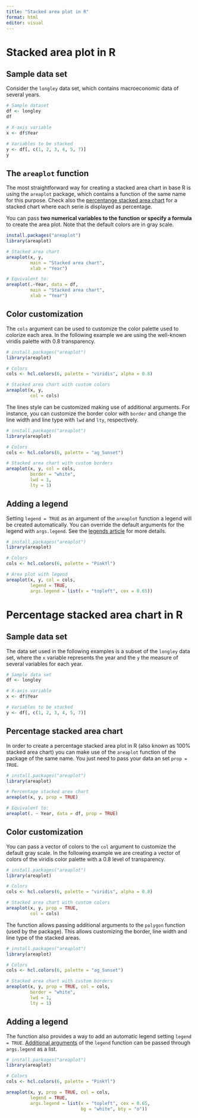 ```yaml
---
title: "Stacked area plot in R"
format: html
editor: visual
---
```


# **Stacked area plot in R**

## **Sample data set**

Consider the `longley` data set, which contains macroeconomic data of several years.

```r
# Sample dataset
df <- longley
df

# X-axis variable
x <- df$Year

# Variables to be stacked
y <- df[, c(1, 2, 3, 4, 5, 7)]
y
```

## **The `areaplot` function**

The most straightforward way for creating a stacked area chart in base R is using the `areaplot` package, which contains a function of the same name for this purpose. Check also the [percentange stacked area chart](https://r-charts.com/evolution/percentage-stacked-area/) for a stacked chart where each serie is displayed as percentage.

You can pass **two numerical variables to the function or specify a formula** to create the area plot. Note that the default colors are in gray scale.

```r
install.packages("areaplot")
library(areaplot)

# Stacked area chart
areaplot(x, y,
         main = "Stacked area chart",
         xlab = "Year")

# Equivalent to:
areaplot(.~Year, data = df,
         main = "Stacked area chart",
         xlab = "Year") 
```

## **Color customization**

The `cols` argument can be used to customize the color palette used to colorize each area. In the following example we are using the well-known viridis palette with 0.8 transparency.

```r
# install.packages("areaplot")
library(areaplot)

# Colors
cols <- hcl.colors(6, palette = "viridis", alpha = 0.8)

# Stacked area chart with custom colors
areaplot(x, y,
         col = cols) 
```

The lines style can be customized making use of additional arguments. For instance, you can customize the border color with `border` and change the line width and line type with `lwd` and `lty`, respectively.

```r
# install.packages("areaplot")
library(areaplot)

# Colors
cols <- hcl.colors(6, palette = "ag_Sunset")

# Stacked area chart with custom borders
areaplot(x, y, col = cols,
         border = "white",
         lwd = 1,
         lty = 1) 
```

## **Adding a legend**

Setting `legend = TRUE` as an argument of the `areaplot` function a legend will be created automatically. You can override the default arguments for the legend with `args.legend`. See the [legends article](https://r-charts.com/base-r/legend/) for more details.

```r
# install.packages("areaplot")
library(areaplot)

# Colors
cols <- hcl.colors(6, palette = "PinkYl")

# Area plot with legend
areaplot(x, y, col = cols,
         legend = TRUE,
         args.legend = list(x = "topleft", cex = 0.65)) 
```

# **Percentage stacked area chart in R**

## **Sample data set**

The data set used in the following examples is a subset of the `longley` data set, where the `x` variable represents the year and the `y` the measure of several variables for each year.

```r
# Sample data set
df <- longley

# X-axis variable
x <- df$Year

# Variables to be stacked
y <- df[, c(1, 2, 3, 4, 5, 7)]
```

## **Percentage stacked area chart**

In order to create a percentage stacked area plot in R (also known as 100% stacked area chart) you can make use of the `areaplot` function of the package of the same name. You just need to pass your data an set `prop = TRUE`.

```r
# install.packages("areaplot")
library(areaplot)

# Percentage stacked area chart
areaplot(x, y, prop = TRUE)

# Equivalent to:
areaplot(. ~ Year, data = df, prop = TRUE) 

```

## **Color customization**

You can pass a vector of colors to the `col` argument to customize the default gray scale. In the following example we are creating a vector of colors of the viridis color palette with a 0.8 level of transparency.

```r
# install.packages("areaplot")
library(areaplot)

# Colors
cols <- hcl.colors(6, palette = "viridis", alpha = 0.8)

# Stacked area chart with custom colors
areaplot(x, y, prop = TRUE,
         col = cols) 
```

The function allows passing additional arguments to the `polygon` function (used by the package). This allows customizing the border, line width and line type of the stacked areas.

```r
# install.packages("areaplot")
library(areaplot)

# Colors
cols <- hcl.colors(6, palette = "ag_Sunset")

# Stacked area chart with custom borders
areaplot(x, y, prop = TRUE, col = cols,
         border = "white",
         lwd = 1,
         lty = 1) 
```

## **Adding a legend**

The function also provides a way to add an automatic legend setting `legend = TRUE`. [Additional arguments](https://r-charts.com/base-r/legend/) of the `legend` function can be passed through `args.legend` as a list.

```r
# install.packages("areaplot")
library(areaplot)

# Colors
cols <- hcl.colors(6, palette = "PinkYl")

areaplot(x, y, prop = TRUE, col = cols,
         legend = TRUE,
         args.legend = list(x = "topleft", cex = 0.65,
                            bg = "white", bty = "o")) 
```

